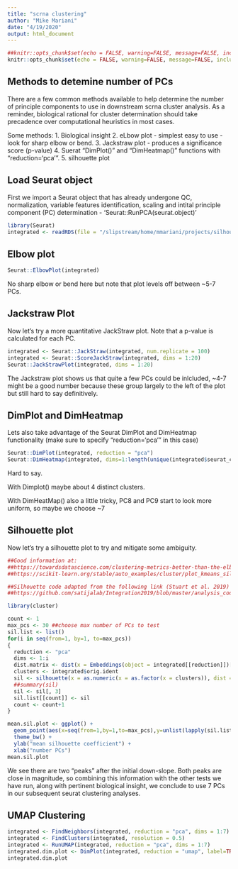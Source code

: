 ```yaml
---
title: "scrna clustering"
author: "Mike Mariani"
date: "4/19/2020"
output: html_document
---
```


```r
##knitr::opts_chunk$set(echo = FALSE, warning=FALSE, message=FALSE, include = TRUE, results="hide", fig.width=12, fig.height=16)
knitr::opts_chunk$set(echo = FALSE, warning=FALSE, message=FALSE, include = TRUE, results="hide")
```

## Methods to detemine number of PCs

There are a few common methods available to help 
determine  the number of principle components 
to  use in downstream scrna cluster analysis. 
As a reminder, biological rational for cluster 
determination should take precadence over 
computational heuristics in most cases. 

Some methods:
1. Biological insight
2. eLbow plot - simplest easy to use - look for sharp elbow or bend. 
3. Jackstraw plot - produces a significance score (p-value)
4. Suerat "DimPlot()" and "DimHeatmap()" functions with "reduction='pca'". 
5. silhouette plot

## Load Seurat object

First we import a Seurat object that has already undergone
QC, normalization, variable features identification, scaling
and intital principle component (PC) determination 
- 'Seurat::RunPCA(seurat.object)'  

```r

library(Seurat)
integrated <- readRDS(file = "/slipstream/home/mmariani/projects/silhouette_plot_example/vzv_vs_mock_integrated.rds")

```

## Elbow plot

```r

Seurat::ElbowPlot(integrated)

```

No sharp elbow or bend here but note that plot levels off
between ~5-7 PCs.

## Jackstraw Plot

Now let's try a more quantitative JackStraw plot.
Note that a p-value is calculated for each PC.

```r

integrated <- Seurat::JackStraw(integrated, num.replicate = 100)
integrated <- Seurat::ScoreJackStraw(integrated, dims = 1:20)
Seurat::JackStrawPlot(integrated, dims = 1:20)

```

The Jackstraw plot shows us that quite a few PCs could be inlcluded,
~4-7 might be a good number because these group largely to the left
of the plot but still hard to say definitively.

## DimPlot and DimHeatmap

Lets also take advantage of the Seurat DimPlot
and DimHeatmap functionality (make sure to 
specify "reduction='pca'" in this case)

```r

Seurat::DimPlot(integrated, reduction = "pca")
Seurat::DimHeatmap(integrated, dims=1:length(unique(integrated$seurat_clusters)), reduction="pca")

```

Hard to say.

With Dimplot() maybe about 4 distinct clusters.

With DimHeatMap() also a little tricky, PC8 and PC9 
start to look more uniform, so maybe we choose ~7

## Silhouette plot

Now let's try a silhouette plot to try and
mitigate some ambiguity.

```r

##Good information at:
##https://towardsdatascience.com/clustering-metrics-better-than-the-elbow-method-6926e1f723a6
##https://scikit-learn.org/stable/auto_examples/cluster/plot_kmeans_silhouette_analysis.html

##Silhouette code adapted from the following link (Stuart et al. 2019) :
##https://github.com/satijalab/Integration2019/blob/master/analysis_code/integration/integration_metrics.R#L36

library(cluster)

count <- 1
max_pcs <- 30 ##choose max number of PCs to test
sil.list <- list()
for(i in seq(from=1, by=1, to=max_pcs))
{
  reduction <- "pca"
  dims <- 1:i
  dist.matrix <- dist(x = Embeddings(object = integrated[[reduction]])[, dims])
  clusters <- integrated$orig.ident
  sil <- silhouette(x = as.numeric(x = as.factor(x = clusters)), dist = dist.matrix)
  ##summary(sil)
  sil <- sil[, 3]
  sil.list[[count]] <- sil
  count <- count+1
}

mean.sil.plot <- ggplot() +
  geom_point(aes(x=seq(from=1,by=1,to=max_pcs),y=unlist(lapply(sil.list,mean)))) +
  theme_bw() +
  ylab("mean silhouette coefficient") +
  xlab("number PCs")
mean.sil.plot

```

We see there are two "peaks"
after the initial down-slope.
Both peaks are close in magnitude,
so combining this information with the
other tests we have run, along with
pertinent biological insight, we 
conclude to use 7 PCs in our subsequent 
seurat clustering analyses.

## UMAP Clustering

```r

integrated <- FindNeighbors(integrated, reduction = "pca", dims = 1:7)
integrated <- FindClusters(integrated, resolution = 0.5)
integrated <- RunUMAP(integrated, reduction = "pca", dims = 1:7)
integrated.dim.plot <- DimPlot(integrated, reduction = "umap", label=TRUE)
integrated.dim.plot

```
